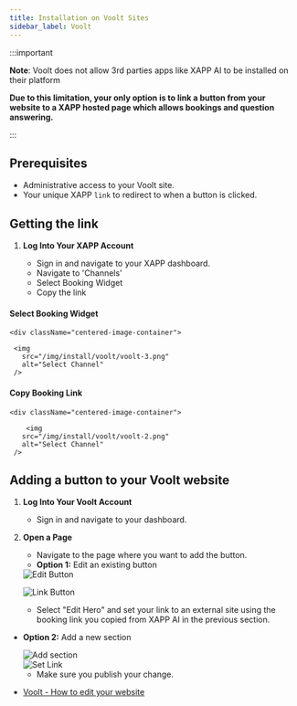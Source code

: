 ```yaml
---
title: Installation on Voolt Sites
sidebar_label: Voolt
---
```


:::important

**Note**: Voolt does not allow 3rd parties apps like XAPP AI to be installed on their platform

**Due to this limitation, your only option is to link a button from your website to a XAPP hosted page which allows bookings and question answering.**

:::

## Prerequisites

- Administrative access to your Voolt site.
- Your unique XAPP `link` to redirect to when a button is clicked.

## Getting the link

1. **Log Into Your XAPP Account**

   - Sign in and navigate to your XAPP dashboard.
   - Navigate to 'Channels'
   - Select Booking Widget
   - Copy the link

<div className="centered-image-container">
 <h4>Select Booking Widget</h4>
     </div>
   
    <div className="centered-image-container">
     
     <img
       src="/img/install/voolt/voolt-3.png"
       alt="Select Channel"
     />
   
   </div>

 <div className="centered-image-container">
   <h4>Copy Booking Link</h4>
 </div>


    <div className="centered-image-container">
    
        <img
       src="/img/install/voolt/voolt-2.png"
       alt="Select Channel"
     />
   </div>
   

## Adding a button to your Voolt website

1. **Log Into Your Voolt Account**

   - Sign in and navigate to your dashboard.

2. **Open a Page**

    - Navigate to the page where you want to add the button.
    - **Option 1:**  Edit an existing button

     <div className="centered-image-container">
     <img
       src="/img/install/voolt/voolt-8.png"
       alt="Edit Button"
     />
   
   </div>


   <div className="centered-image-container">
   
      <img
       src="/img/install/voolt/voolt-9.png"
       alt="Link Button"
     />
   </div>

   - Select "Edit Hero" and set your link to an external site using the booking link you copied from XAPP AI in the previous section.

 - **Option 2:**  Add a new section


   <div className="centered-image-container">
     <img
       src="/img/install/voolt/voolt-5.png"
       alt="Add section"
     />

   </div>


   <div className="centered-image-container">
     <img
       src="/img/install/voolt/voolt-4.png"
       alt="Set Link"
     />
     
   </div>

   - Make sure you publish your change.  
  

- [Voolt - How to edit your website](https://help.voolt.com/hc/en-us/articles/20497740069005-How-to-Manually-Customize-your-website#h_01HBVGP7ASC4R70A7CY5FXNMTP)
